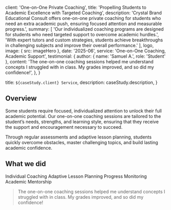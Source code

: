 
  client: 'One-on-One Private Coaching',
  title: 'Propelling Students to Academic Excellence with Targeted Coaching',
  description:
    'Crystal Brand Educational Consult offers one-on-one private coaching for students who need an extra academic push, ensuring focused attention and measurable progress.',
  summary: [
    'Our individualized coaching programs are designed for students who need targeted support to overcome academic hurdles.',
    'With expert tutors and custom strategies, students achieve breakthroughs in challenging subjects and improve their overall performance.'
  ],
  logo,
  image: { src: imageHero },
  date: '2025-06',
  service: 'One-on-One Coaching, Academic Support',
  testimonial: {
    author: { name: 'Samuel A.', role: 'Student' },
    content:
      'The one-on-one coaching sessions helped me understand concepts I struggled with in class. My grades improved, and so did my confidence!',
  },
}

  title: `${caseStudy.client} Service`,
  description: caseStudy.description,
}

## Overview

Some students require focused, individualized attention to unlock their full academic potential. Our one-on-one coaching sessions are tailored to the student’s needs, strengths, and learning style, ensuring that they receive the support and encouragement necessary to succeed.

Through regular assessments and adaptive lesson planning, students quickly overcome obstacles, master challenging topics, and build lasting academic confidence.

## What we did

<TagList>
  <TagListItem>Individual Coaching</TagListItem>
  <TagListItem>Adaptive Lesson Planning</TagListItem>
  <TagListItem>Progress Monitoring</TagListItem>
  <TagListItem>Academic Mentorship</TagListItem>
</TagList>

<Blockquote
  author={{ name: 'Samuel A.', role: 'Student' }}
  image={{ src: imageStudent }}
>
  The one-on-one coaching sessions helped me understand concepts I struggled with in class. My grades improved, and so did my confidence!
</Blockquote>

<StatList>
  <StatListItem value="85%" label="Academic improvement" />
  <StatListItem value="3x" label="Confidence growth" />
  <StatListItem value="100%" label="Personalized progress tracking" />
  <StatListItem value="Top 15%" label="Class ranking" />
</StatList>